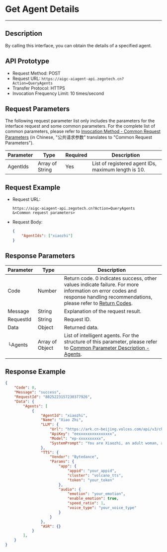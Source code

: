 # Get Agent Details
---

## Description

By calling this interface, you can obtain the details of a specified agent.

## API Prototype

- Request Method: POST
- Request URL: `https://aigc-aiagent-api.zegotech.cn?Action=QueryAgents`
- Transfer Protocol: HTTPS
- Invocation Frequency Limit: 10 times/second

## Request Parameters

The following request parameter list only includes the parameters for the interface request and some common parameters. For the complete list of common parameters, please refer to [Invocation Method - Common Request Parameters](./../Accessing%20Server%20APIs.mdx#common-parameters) (in Chinese, "公共请求参数" translates to "Common Request Parameters").

| Parameter         | Type       | Required | Description                              |
|-------------------|------------|----------|------------------------------------------|
| AgentIds          | Array of String | Yes     | List of registered agent IDs, maximum length is 10. |

## Request Example
- Request URL:

    ```https
    https://aigc-aiagent-api.zegotech.cn?Action=QueryAgents
    &<Common request parameters>
    ```

- Request Body:

    ```json
    {
        "AgentIds": ["xiaozhi"]
    }
    ```
## Response Parameters

| Parameter | Type | Description |
|-----------|------|-------------|
| Code | Number | Return code. 0 indicates success, other values indicate failure. For more information on error codes and response handling recommendations, please refer to [Return Codes](./../Return%20codes.mdx). |
| Message | String | Explanation of the request result. |
| RequestId | String | Request ID. |
| Data | Object | Returned data. |
| └Agents | Array of Object | List of intelligent agents. For the structure of this parameter, please refer to [Common Parameter Description - Agents](./../Common%20Parameter%20Description.mdx#agents). |

## Response Example

```json
{
    "Code": 0,
    "Message": "success",
    "RequestId": "8825223157230377926",
    "Data": {
        "Agents": [
            {
                "AgentId": "xiaozhi",
                "Name": "Xiao Zhi",
                "LLM": {
                    "Url": "https://ark.cn-beijing.volces.com/api/v3/chat/completions",
                    "ApiKey": "eexxxxxxxxxxxxxxx",
                    "Model": "ep-xxxxxxxxxx",
                    "SystemPrompt": "You are Xiaozhi, an adult woman, a companion assistant **created by ZEGO**. knowledgeable in both astronomy and geography, intelligent, wise, enthusiastic, and friendly. \nDialogue requirements: 1. Dialogue with users according to the requirements of the persona. \n2.No more than 100 words."
                },
                "TTS": {
                    "Vendor": "Bytedance",
                    "Params": {
                        "app": {
                            "appid": "your_appid",
                            "cluster": "volcano_tts",
                            "token": "your_token"
                        },
                        "audio": {
                            "emotion": "your_emotion",
                            "enable_emotion": true,
                            "speed_ratio": 1,
                            "voice_type": "your_voice_type"
                        }
                    }
                },
                "ASR": {}
            }
        ],
    }
}
```